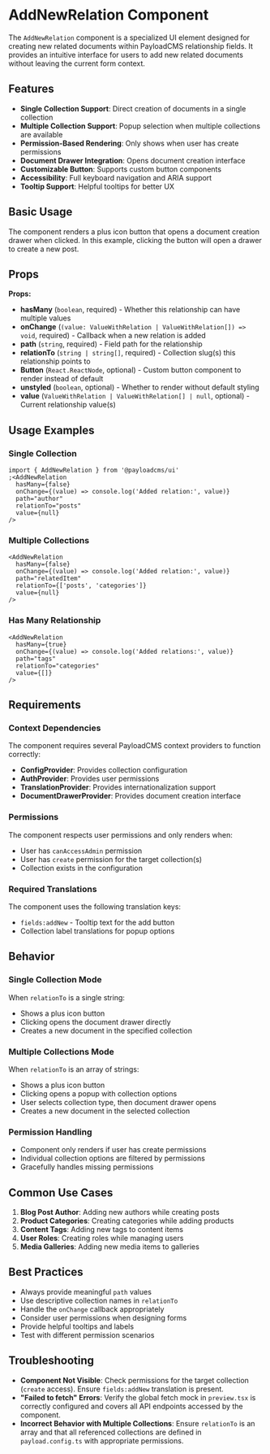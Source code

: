 # AddNewRelation Component

The `AddNewRelation` component is a specialized UI element designed for creating new related documents within PayloadCMS relationship fields. It provides an intuitive interface for users to add new related documents without leaving the current form context.

## Features

- **Single Collection Support**: Direct creation of documents in a single collection
- **Multiple Collection Support**: Popup selection when multiple collections are available
- **Permission-Based Rendering**: Only shows when user has create permissions
- **Document Drawer Integration**: Opens document creation interface
- **Customizable Button**: Supports custom button components
- **Accessibility**: Full keyboard navigation and ARIA support
- **Tooltip Support**: Helpful tooltips for better UX

## Basic Usage

The component renders a plus icon button that opens a document creation drawer when clicked. In this example, clicking the button will open a drawer to create a new post.

## Props

**Props:**

- **hasMany** (`boolean`, required) - Whether this relationship can have multiple values
- **onChange** (`(value: ValueWithRelation | ValueWithRelation[]) => void`, required) - Callback when a new relation is added
- **path** (`string`, required) - Field path for the relationship
- **relationTo** (`string | string[]`, required) - Collection slug(s) this relationship points to
- **Button** (`React.ReactNode`, optional) - Custom button component to render instead of default
- **unstyled** (`boolean`, optional) - Whether to render without default styling
- **value** (`ValueWithRelation | ValueWithRelation[] | null`, optional) - Current relationship value(s)

## Usage Examples

### Single Collection

```tsx
import { AddNewRelation } from '@payloadcms/ui'
;<AddNewRelation
  hasMany={false}
  onChange={(value) => console.log('Added relation:', value)}
  path="author"
  relationTo="posts"
  value={null}
/>
```

### Multiple Collections

```tsx
<AddNewRelation
  hasMany={false}
  onChange={(value) => console.log('Added relation:', value)}
  path="relatedItem"
  relationTo={['posts', 'categories']}
  value={null}
/>
```

### Has Many Relationship

```tsx
<AddNewRelation
  hasMany={true}
  onChange={(value) => console.log('Added relations:', value)}
  path="tags"
  relationTo="categories"
  value={[]}
/>
```

## Requirements

### Context Dependencies

The component requires several PayloadCMS context providers to function correctly:

- **ConfigProvider**: Provides collection configuration
- **AuthProvider**: Provides user permissions
- **TranslationProvider**: Provides internationalization support
- **DocumentDrawerProvider**: Provides document creation interface

### Permissions

The component respects user permissions and only renders when:

- User has `canAccessAdmin` permission
- User has `create` permission for the target collection(s)
- Collection exists in the configuration

### Required Translations

The component uses the following translation keys:

- `fields:addNew` - Tooltip text for the add button
- Collection label translations for popup options

## Behavior

### Single Collection Mode

When `relationTo` is a single string:

- Shows a plus icon button
- Clicking opens the document drawer directly
- Creates a new document in the specified collection

### Multiple Collections Mode

When `relationTo` is an array of strings:

- Shows a plus icon button
- Clicking opens a popup with collection options
- User selects collection type, then document drawer opens
- Creates a new document in the selected collection

### Permission Handling

- Component only renders if user has create permissions
- Individual collection options are filtered by permissions
- Gracefully handles missing permissions

## Common Use Cases

1. **Blog Post Author**: Adding new authors while creating posts
2. **Product Categories**: Creating categories while adding products
3. **Content Tags**: Adding new tags to content items
4. **User Roles**: Creating roles while managing users
5. **Media Galleries**: Adding new media items to galleries

## Best Practices

- Always provide meaningful `path` values
- Use descriptive collection names in `relationTo`
- Handle the `onChange` callback appropriately
- Consider user permissions when designing forms
- Provide helpful tooltips and labels
- Test with different permission scenarios

## Troubleshooting

- **Component Not Visible**: Check permissions for the target collection (`create` access). Ensure `fields:addNew` translation is present.
- **"Failed to fetch" Errors**: Verify the global fetch mock in `preview.tsx` is correctly configured and covers all API endpoints accessed by the component.
- **Incorrect Behavior with Multiple Collections**: Ensure `relationTo` is an array and that all referenced collections are defined in `payload.config.ts` with appropriate permissions.
